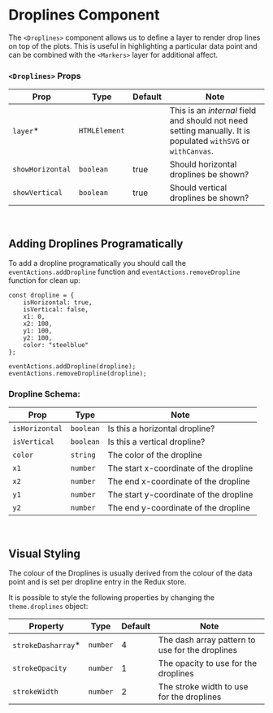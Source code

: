 
# Droplines Component

The `<Droplines>` component allows us to define a layer to render drop lines on top of the plots. This is useful in highlighting a particular data point and can be combined with the `<Markers>` layer for additional affect.

<Canvas>
    <Story id="components-droplines--default" />
</Canvas>

### `<Droplines>` Props

| Prop             | Type          | Default | Note                                                                                                         |
| ---------------- | ------------- | ------- | ------------------------------------------------------------------------------------------------------------ |
| `layer`\*        | `HTMLElement` |         | This is an _internal_ field and should not need setting manually. It is populated `withSVG` or `withCanvas`. |
| `showHorizontal` | `boolean`     | true    | Should horizontal droplines be shown?                                                                        |
| `showVertical`   | `boolean`     | true    | Should vertical droplines be shown?                                                                          |

<br />

## Adding Droplines Programatically

To add a dropline programatically you should call the `eventActions.addDropline` function and `eventActions.removeDropline` function for clean up:

```
const dropline = {
    isHorizontal: true,
    isVertical: false,
    x1: 0,
    x2: 100,
    y1: 100,
    y2: 100,
    color: "steelblue"
};

eventActions.addDropline(dropline);
eventActions.removeDropline(dropline);
```

### Dropline Schema:

| Prop           | Type      | Note                                   |
| -------------- | --------- | -------------------------------------- |
| `isHorizontal` | `boolean` | Is this a horizontal dropline?         |
| `isVertical`   | `boolean` | Is this a vertical dropline?           |
| `color`        | `string`  | The color of the dropline              |
| `x1`           | `number`  | The start x-coordinate of the dropline |
| `x2`           | `number`  | The end x-coordinate of the dropline   |
| `y1`           | `number`  | The start y-coordinate of the dropline |
| `y2`           | `number`  | The end y-coordinate of the dropline   |

<br />

## Visual Styling

The colour of the Droplines is usually derived from the colour of the data point and is set per dropline entry in the Redux store.

It is possible to style the following properties by changing the `theme.droplines` object:

| Property            | Type     | Default | Note                                            |
| ------------------- | -------- | ------- | ----------------------------------------------- |
| `strokeDasharray`\* | `number` | 4       | The dash array pattern to use for the droplines |
| `strokeOpacity`     | `number` | 1       | The opacity to use for the droplines            |
| `strokeWidth`       | `number` | 2       | The stroke width to use for the droplines       |
